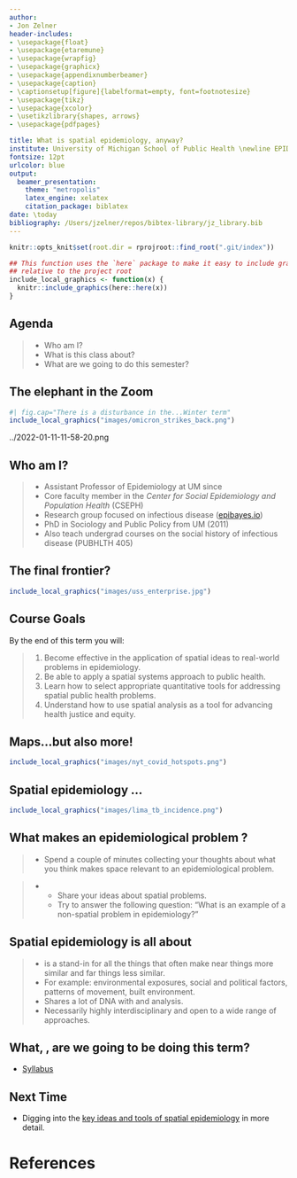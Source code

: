 ```yaml
---
author:
- Jon Zelner
header-includes:
- \usepackage{float}
- \usepackage{etaremune}
- \usepackage{wrapfig}
- \usepackage{graphicx}
- \usepackage{appendixnumberbeamer}
- \usepackage{caption}
- \captionsetup[figure]{labelformat=empty, font=footnotesize}
- \usepackage{tikz}
- \usepackage{xcolor}
- \usetikzlibrary{shapes, arrows}
- \usepackage{pdfpages}

title: What is spatial epidemiology, anyway? 
institute: University of Michigan School of Public Health \newline EPID 684 \newline Winter 2022 \newline \newline `jzelner@umich.edu` \newline `epibayes.io`
fontsize: 12pt
urlcolor: blue
output: 
  beamer_presentation:
    theme: "metropolis"
    latex_engine: xelatex
    citation_package: biblatex
date: \today
bibliography: /Users/jzelner/repos/bibtex-library/jz_library.bib
---
```



```r
knitr::opts_knit$set(root.dir = rprojroot::find_root(".git/index"))

## This function uses the `here` package to make it easy to include graphics in a directory
## relative to the project root
include_local_graphics <- function(x) {
  knitr::include_graphics(here::here(x))
}
```

## Agenda

>- Who am I?
>- What is this class about? 
>- What are we going to do this semester?

## The elephant in the Zoom

```r
#| fig.cap="There is a disturbance in the...Winter term"
include_local_graphics("images/omicron_strikes_back.png")
```
../2022-01-11-11-58-20.png

## Who am I?

>- Assistant Professor of Epidemiology at UM since \alert{2017}
>- Core faculty member in the *Center for Social Epidemiology and Population Health* (CSEPH)
>- Research group focused on infectious disease ([epibayes.io](https://epibayes.io))
>- PhD in Sociology and Public Policy from UM (2011)
>- Also teach undergrad courses on the social history of infectious disease (PUBHLTH 405) 

## The final frontier?

```r
include_local_graphics("images/uss_enterprise.jpg")
```

## Course Goals

By the end of this term you will:

>1. Become effective in the application of spatial ideas to real-world problems in epidemiology.
>2. Be able to apply a spatial systems approach to public health.
>3. Learn how to select appropriate quantitative tools for addressing spatial public health problems.
>4. Understand how to use spatial analysis as a tool for advancing health justice and equity.

## Maps...but also more!

```r
include_local_graphics("images/nyt_covid_hotspots.png")
```


## Spatial epidemiology \alert{snuck up on me}...

```r
include_local_graphics("images/lima_tb_incidence.png")
```

## What makes an epidemiological problem \alert{spatial}?

>- \alert{On your own:} Spend a couple of minutes collecting your thoughts about what you think makes space relevant to an epidemiological problem.

>- \alert{In small groups:}
>    - Share your ideas about spatial problems.
>    - Try to answer the following question: "What is an example of a non-spatial problem in epidemiology?"

## Spatial epidemiology is all about \alert{relationships}

>- \alert{Distance} is a stand-in for all the things that often make near things more similar and far things less similar.
>- For example: environmental exposures, social and political factors, patterns of movement, built environment.
>- Shares a lot of DNA with \alert{time-series} and \alert{network} analysis.
>- Necessarily highly interdisciplinary and open to a wide range of approaches.


## What, \alert{exactly}, are we going to be doing this term?

- [Syllabus](https://publish.obsidian.md/epibayes/Courses/EPID684/Syllabus)

## Next Time

- Digging into the [key ideas and tools of spatial epidemiology](https://publish.obsidian.md/epibayes/Courses/EPID684/modules/Module+1/Sessions/2.+Maps+and+More) in more detail.

# References
